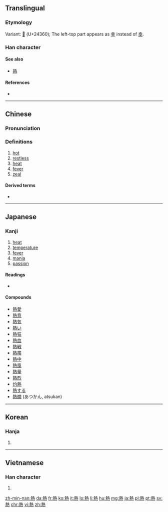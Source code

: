 {{also|热}}
==Translingual==
{{zh-forms|s=热}}

===Etymology===
{{Han compound|埶|火|c1=p|c2=s|t2=fire|ls=psc|alt2=灬}}

Variant: [[𤍠]] (U+24360); The left-top part appears as [[幸]] instead of [[坴]].

===Han character===
{{Han char|rn=86|rad=火|as=11|sn=15|four=4533<sub>1</sub>|canj=土戈火 (GIF)}}

====See also====
* [[熟]] <!-- Graphically similar -->

====References====
* {{Han ref|kx=0681.080|dkj=19360|dj=1092.240|hdz=32230.100|uh=71B1|ud=29105|bh=BCF6|bd=48374}}

----

==Chinese==
{{zh-forms|s=热}}

===Pronunciation===
{{zh-pron
|m=rè
|c=jit6
|h=pfs=ngie̍t
|mn=jia̍t/joa̍h/loa̍h
|w=5nyiq
|ma=y
|mc=y
|oc=y
|cat=a,n
}}

===Definitions===
{{zh-hanzi}}

# [[hot]]
# [[restless]]
# [[heat]]
# [[fever]]
# [[zeal]]

====Derived terms====
* {{zh-l|灼熱}}

{{zh-cat|Beginning}}

----

==Japanese==

===Kanji===
{{ja-kanji|grade=4|rs=火11}}

# [[heat]]
# [[temperature]]
# [[fever]]
# [[mania]]
# [[passion]]

====Readings====
* {{ja-readings|goon=[[ねつ]] (netsu), [[ねち]] (nechi)|kanon=[[ぜつ]] (zetsu)|kun=[[あつい]] ([[熱い]], atsui)}}

====Compounds====
{{der-top}}
* [[熱愛]]
* [[熱意]]
* [[熱気]]
* [[熱い]]
* [[熱狂]]
* [[熱血]]
* [[熱戦]]
* [[熱帯]]
* [[熱中]]
* [[熱風]]
* [[熱量]]
* [[熱烈]]
* [[灼熱]]
* [[熱する]]
* [[熱燗]] (あつかん, atsukan)
{{der-bottom}}

----

==Korean==

===Hanja===
{{ko-hanja|hangeul=열|eumhun=|mr=yŏl|y=yel}}

# {{defn|lang=ko|sort=火11}}

----

==Vietnamese==

===Han character===
{{vi-hantu|[[nhiệt]], [[nhét]], [[nhẹt]]|rs=火11}}

# {{defn|lang=vi|sort=火11}}

[[zh-min-nan:熱]]
[[da:熱]]
[[fr:熱]]
[[ko:熱]]
[[it:熱]]
[[lo:熱]]
[[li:熱]]
[[hu:熱]]
[[mg:熱]]
[[ja:熱]]
[[pl:熱]]
[[pt:熱]]
[[sv:熱]]
[[chr:熱]]
[[vi:熱]]
[[zh:熱]]